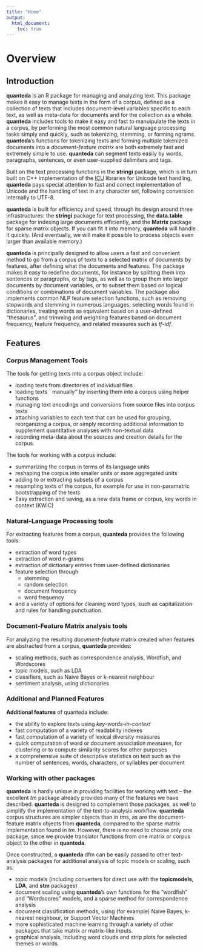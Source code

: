 ```yaml
---
title: "Home"
output: 
  html_document:
    toc: true
---
```


# Overview

## Introduction

**quanteda** is an R package for managing and analyzing text. This package makes it easy to manage texts in the form of a corpus, defined as a collection of texts that includes document-level variables specific to each text, as well as meta-data for documents and for the collection as a whole.  **quanteda** includes tools to make it easy and fast to manuipulate the texts in a corpus, by performing the most common natural language processing tasks simply and quickly, such as tokenizing, stemming, or forming ngrams.  **quanteda**'s functions for tokenizing texts and forming multiple tokenized documents into a *document-feature matrix* are both extremely fast and extremely simple to use.  **quanteda** can segment texts easily by words, paragraphs, sentences, or even user-supplied delimiters and tags.

Built on the text processing
functions in the **stringi** package,
which is in turn built on C++ implementation of the [ICU](http://www.icu-project.org/) libraries for Unicode text handling, **quanteda** pays special attention to fast and correct implementation of Unicode and the handling of text in any character set, following conversion internally to UTF-8.

**quanteda** is built for efficiency and speed, through its design around three infrastructures: the **stringi** package for text processing, the **data.table** package for indexing large documents efficiently, and the **Matrix** package for sparse matrix objects.  If you can fit it into memory, **quanteda** will handle it quickly.  (And eventually, we will make it possible to process objects even larger than available memory.)

**quanteda** is principally designed to allow users a fast and convenient method to go from a corpus of texts to a selected matrix of documents by features, after defining what the documents and features.  The package makes it easy to redefine documents, for instance by splitting them into sentences or paragraphs, or by tags, as well as to group them into larger documents by document variables, or to subset them based on logical conditions or combinations of document variables.  The package also implements common NLP feature selection functions, such as removing stopwords and stemming in numerous languages, selecting words found in dictionaries, treating words as equivalent based on a user-defined "thesaurus", and trimming and weighting features based on document frequency, feature frequency, and related measures such as *tf-idf*.
 
## Features

### Corpus Management Tools

The tools for getting texts into a corpus object include: 

* loading texts from directories of individual files
* loading texts ``manually'' by inserting them into a corpus using helper functions
*  managing text encodings and conversions from source files into corpus texts
* attaching variables to each text that can be used for grouping, reorganizing a corpus, or simply recording additional information to supplement quantitative analyses with non-textual data
* recording meta-data about the sources and creation details for the corpus.
  
The tools for working with a corpus include:

* summarizing the corpus in terms of its language units
* reshaping the corpus into smaller units or more aggregated units
* adding to or extracting subsets of a corpus
* resampling texts of the corpus, for example for use in non-parametric bootstrapping of the texts
* Easy extraction and saving, as a new data frame or corpus, key words in context (KWIC)

### Natural-Language Processing tools

For extracting features from a corpus, **quanteda** provides the following tools:

* extraction of word types
* extraction of word n-grams
* extraction of dictionary entries from user-defined dictionaries
* feature selection through
    - stemming
    - random selection
    - document frequency
    - word frequency
* and a variety of options for cleaning word types, such as capitalization and rules for handling punctuation.

### Document-Feature Matrix analysis tools

For analyzing the resulting *document-feature* matrix created when features are abstracted from a corpus, **quanteda** provides:

* scaling methods, such as correspondence analysis, Wordfish, and Wordscores
* topic models, such as LDA
* classifiers, such as Naive Bayes or k-nearest neighbour
* sentiment analysis, using dictionaries

### Additional and Planned Features

**Additional features** of quanteda include:

*  the ability to explore texts using *key-words-in-context*
*  fast computation of a variety of readability indexes
*  fast computation of a variety of lexical diversity measures
*  quick computation of word or document association measures, for clustering or to compute similarity scores for other purposes
*  a comprehensive suite of descriptive statistics on text such as the number of sentences, words, characters, or syllables per document

### Working with other packages

**quanteda** is hardly unique in providing facilities for working with text -- the excellent *tm* package already provides many of the features we have described.  **quanteda** is designed to complement those packages, as well to simplify the implementation of the text-to-analysis workflow.  **quanteda** corpus structures are simpler objects than in *tm*s, as are the document-feature matrix objects from **quanteda**, compared to the sparse matrix implementation found in *tm*.  However, there is no need to choose only one package, since we provide translator functions from one matrix or corpus object to the other in **quanteda**.

Once constructed, a **quanteda** dfm can be easily passed to other text-analysis packages for additional analysis of topic models or scaling, such as:

*  topic models (including converters for direct use with the **topicmodels**, **LDA**, and **stm** packages)
*  document scaling using **quanteda**'s own functions for the "wordfish" and "Wordscores" models, and a sparse method for correspondence analysis
*  document classification methods, using (for example) Naive Bayes, k-nearest neighbour, or Support Vector Machines
*  more sophisticated machine learning through a variety of other packages that take matrix or matrix-like inputs.
*  graphical analysis, including word clouds and strip plots for selected themes or words.
